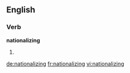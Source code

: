 ==English==

===Verb===
'''nationalizing'''

# {{present participle of|nationalize}}

[[de:nationalizing]]
[[fr:nationalizing]]
[[vi:nationalizing]]